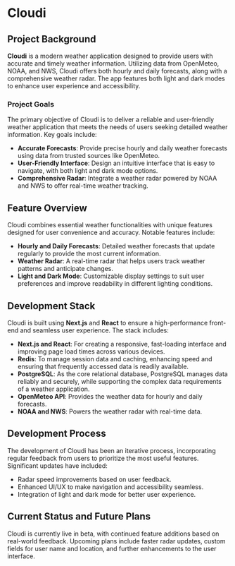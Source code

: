 # Cloudi

## Project Background

**Cloudi** is a modern weather application designed to provide users with accurate and timely weather information. Utilizing data from OpenMeteo, NOAA, and NWS, Cloudi offers both hourly and daily forecasts, along with a comprehensive weather radar. The app features both light and dark modes to enhance user experience and accessibility.

### Project Goals

The primary objective of Cloudi is to deliver a reliable and user-friendly weather application that meets the needs of users seeking detailed weather information. Key goals include:

- **Accurate Forecasts**: Provide precise hourly and daily weather forecasts using data from trusted sources like OpenMeteo.
- **User-Friendly Interface**: Design an intuitive interface that is easy to navigate, with both light and dark mode options.
- **Comprehensive Radar**: Integrate a weather radar powered by NOAA and NWS to offer real-time weather tracking.

## Feature Overview

Cloudi combines essential weather functionalities with unique features designed for user convenience and accuracy. Notable features include:

- **Hourly and Daily Forecasts**: Detailed weather forecasts that update regularly to provide the most current information.
- **Weather Radar**: A real-time radar that helps users track weather patterns and anticipate changes.
- **Light and Dark Mode**: Customizable display settings to suit user preferences and improve readability in different lighting conditions.

## Development Stack

Cloudi is built using **Next.js** and **React** to ensure a high-performance front-end and seamless user experience. The stack includes:

- **Next.js and React**: For creating a responsive, fast-loading interface and improving page load times across various devices.
- **Redis**: To manage session data and caching, enhancing speed and ensuring that frequently accessed data is readily available.
- **PostgreSQL**: As the core relational database, PostgreSQL manages data reliably and securely, while supporting the complex data requirements of a weather application.
- **OpenMeteo API**: Provides the weather data for hourly and daily forecasts.
- **NOAA and NWS**: Powers the weather radar with real-time data.

## Development Process

The development of Cloudi has been an iterative process, incorporating regular feedback from users to prioritize the most useful features. Significant updates have included:

- Radar speed improvements based on user feedback.
- Enhanced UI/UX to make navigation and accessibility seamless.
- Integration of light and dark mode for better user experience.

## Current Status and Future Plans

Cloudi is currently live in beta, with continued feature additions based on real-world feedback. Upcoming plans include faster radar updates, custom fields for user name and location, and further enhancements to the user interface.
